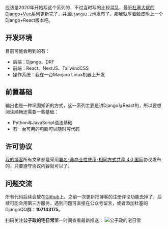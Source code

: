应该是2020年开始写这个系列的，不过当时写的比较混乱，最近[杜塞大佬的Django+Vue系列](https://www.dusaiphoto.com/)更新完了，并且`Django3.2`也发布了，那我就厚着脸皮附上一个Django+React版本吧。

## 开发环境

目前可能会用到的有：

* 后端：Django、DRF
* 前端：React、NextJS、TailwindCSS
* 操作系统：我在一台Manjaro Linux机器上开发

## 前置基础

输出也是一种巩固知识的方式，这一系列主要是讲Django与React的，所以要想阅读顺畅还需要一些基础：

- Python与JavaScript语法基础
- 有一台可用的电脑可以随时写代码

## 许可协议

[我的博客](https://elliot00.com/)所有文章都是采用[署名-非商业性使用-相同方式共享 4.0 国际](https://creativecommons.org/licenses/by-nc-sa/4.0/)协议发布的，只要遵守协议内容就可以了。

## 问题交流

所有代码后续会放在[Github](https://github.com/Eliot00/DjangoWithReact)上。之前一次更新把博客的注册评论功能去掉了，后续可能会用第三方服务，遇到问题可直接在公众号留言，或者添加杜塞的DjangoQQ群：**107143175**。

扫码关注**公子政的宅日常**第一时间查看最新推送：
![公子政的宅日常](https://i.loli.net/2019/12/11/1Xy2QxE5NZqF7op.jpg)
